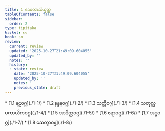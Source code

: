 ```yaml
---
title: 1 ဒေဝတာသံယုတ္တ
tableOfContents: false
sidebar:
  order: 2
type: tipitaka
basket: su
book: sn
review:
  current: review
  updated: '2025-10-27T21:49:09.604055'
  updated_by: ''
  notes: ''
  history:
  - state: review
    date: '2025-10-27T21:49:09.604055'
    updated_by: ''
    notes: ''
    previous_state: draft
---
```



<ReviewStatus review={frontmatter.review} showDetails={true} />

<HypothesisAnnotation frontmatter={frontmatter} />

<DynamicBreadcrumb />



<TableOfContents book="sn" section="1">
* [1.1 နဠဝဂ္ဂ](./1-1/)
* [1.2 နန္ဒနဝဂ္ဂ](./1-2/)
* [1.3 သတ္တိဝဂ္ဂ](./1-3/)
* [1.4 သတုလ္လပကာယိကဝဂ္ဂ](./1-4/)
* [1.5 အာဒိတ္တဝဂ္ဂ](./1-5/)
* [1.6 ဇရာဝဂ္ဂ](./1-6/)
* [1.7 အဒ္ဓဝဂ္ဂ](./1-7/)
* [1.8 ဆေတွာဝဂ္ဂ](./1-8/)
</TableOfContents>